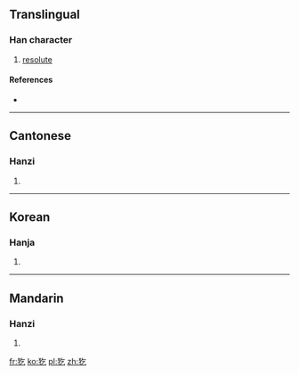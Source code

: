 ==Translingual==

===Han character===
{{Han char|rn=94|rad=犬|as=03|sn=6|four=4821<sub>7</sub>|canj=大竹人弓 (KHON)}}

# [[resolute]]

====References====
* {{Han ref|kx=0706.170|dkj=20251|dj=1119.090|hdz=21333.030|uh=72B5|ud=29365|bh=CA44|bd=51780}}

----

==Cantonese==

===Hanzi===
{{yue-hanzi|jyut=hat1|y=hat1}}

# {{defn|lang=yue|sort=犬03}}

----

==Korean==

===Hanja===
{{ko-hanja|hangeul=힐|eumhun=|rv=hil|mr=hil|y=hil}}

# {{defn|lang=ko|sort=犬03}}

----

==Mandarin==

===Hanzi===
{{cmn-hanzi|pin=[[jié]] ([[jie2]]), [[mǎ]] ([[ma3]])|wg=chieh<sup>2</sup>, ma<sup>3</sup>}}

# {{defn|lang=cmn|sort=犬03}}

[[fr:犵]]
[[ko:犵]]
[[pl:犵]]
[[zh:犵]]